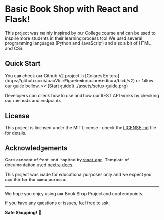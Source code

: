 
# **Basic Book Shop with React and Flask!**

This project was mainly inspired by our College course and can be used to inspire more students in their learning process too! We used several programming languages (Python and JavaScript) and also a bit of HTML and CSS.

## Quick Start

<Callout type="info">
  You can check our Github V2 project in [Colares Editora](https://github.com/JoaoVitorFigueiredo/colareseditora/blob/v2) or follow our guide bellow.
</Callout>

<Cards num={1}>
  <Cards.Card
    image
    arrow
    title="Start guide"
    href="/setup"
  >
    <>![Start guide](../assets/setup-guide.png)</>
  </Cards.Card>
</Cards>

Developers can check how to use and how our REST API works by checking our methods and endpoints.

## License

This project is licensed under the MIT License - check the [LICENSE.md](https://github.com/JoaoVitorFigueiredo/colareseditora/blob/v2/LICENSE) file for details.

## Acknowledgements

Core concept of front-end inspired by [react-app](https://github.com/facebook/create-react-app).
Template of documentation used [nextra-docs](https://nextra.site/docs/docs-theme/start).

This project was made for educational purposes only and we expect you use this for the same purpose.

---

We hope you enjoy using our Book Shop Project and cool endpoints. 

If you have any questions or issues, feel free to ask.

**Safe Shopping!** 💸